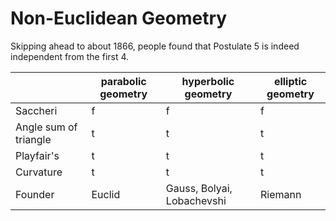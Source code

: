 Non-Euclidean Geometry
======================

Skipping ahead to about 1866, people found that Postulate 5 is indeed
independent from the first 4.

|                       | parabolic geometry | hyperbolic geometry        | elliptic geometry |
| --------------------- | ------------------ | -------------------------- | ----------------- |
| Saccheri              | f                  | f                          | f                 |
| Angle sum of triangle | t                  | t                          | t                 |
| Playfair's            | t                  | t                          | t                 |
| Curvature             | t                  | t                          | t                 |
| Founder               | Euclid             | Gauss, Bolyai, Lobachevshi | Riemann           |
